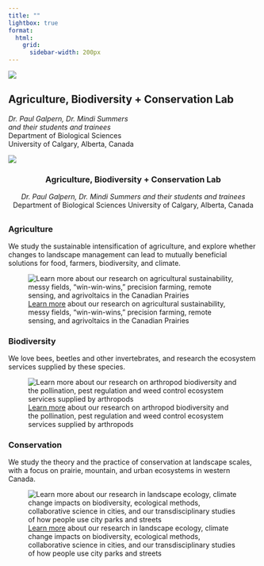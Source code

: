 ```yaml
---
title: ""         
lightbox: true
format:
  html:
    grid:
      sidebar-width: 200px
---
```


::: responsive-normal
::: grid
::: g-col-3
::: right
![](images/abclab.png)
:::
:::

::: g-col-7
# Agriculture, Biodiversity + Conservation Lab

| *Dr. Paul Galpern, Dr. Mindi Summers*
| *and their students and trainees*
| Department of Biological Sciences
| University of Calgary, Alberta, Canada
:::

::: g-col-2
::: left
![](images/pterostichus_melanarius1.png)
:::
:::
:::
:::

::: responsive-1000px
::: {style="text-align: center;"}
### Agriculture, Biodiversity + Conservation Lab

*Dr. Paul Galpern, Dr. Mindi Summers* *and their students and trainees* Department of Biological Sciences University of Calgary, Alberta, Canada
:::
:::
## {.h2-special}

### Agriculture

We study the sustainable intensification of agriculture, and explore whether changes to landscape management can lead to mutually beneficial solutions for food, farmers, biodiversity, and climate.

![[Learn more](projects_agriculture.qmd) about our research on agricultural sustainability, messy fields, "win-win-wins," precision farming, remote sensing, and agrivoltaics in the Canadian Prairies](images/agriculture_montage.png)

##  {style="border-color: lightgrey; margin-top: 0rem;"}

### Biodiversity

We love bees, beetles and other invertebrates, and research the ecosystem services supplied by these species.

![[Learn more](projects_biodiversity.qmd) about our research on arthropod biodiversity and the pollination, pest regulation and weed control ecosystem services supplied by arthropods](images/biodiversity_montage.png)

##  {style="border-color: lightgrey; margin-top: 0rem;"}

### Conservation

We study the theory and the practice of conservation at landscape scales, with a focus on prairie, mountain, and urban ecosystems in western Canada.

![[Learn more](projects_conservation.qmdl) about our research in landscape ecology, climate change impacts on biodiversity, ecological methods, collaborative science in cities, and our transdisciplinary studies of how people use city parks and streets](images/conservation_montage.png)
